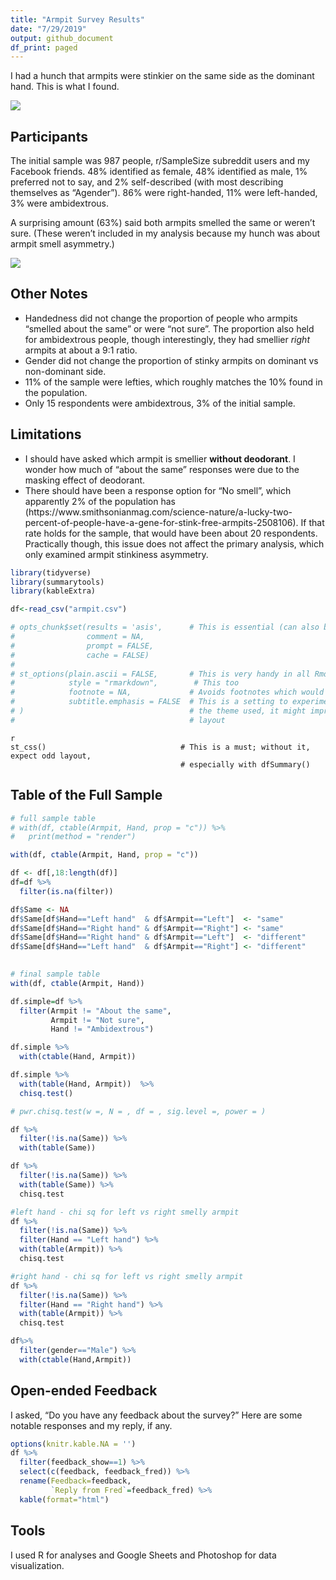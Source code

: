 ---
title: "Armpit Survey Results"
date: "7/29/2019"
output: github_document
df_print: paged
---

I had a hunch that armpits were stinkier on the same side as the dominant hand. This is what I found. 

![](figures/1.png)


## Participants

The initial sample was 987 people, r/SampleSize subreddit users and my Facebook friends. 48% identified as female, 48% identified as male, 1% preferred not to say, and 2% self-described (with most describing themselves as "Agender"). 86% were right-handed, 11% were left-handed, 3% were ambidextrous.

A surprising amount (63%) said both armpits smelled the same or weren't sure. (These weren't included in my analysis because my hunch was about armpit smell asymmetry.)

![](figures/2.png)

## Other Notes

* Handedness did not change the proportion of people who armpits "smelled about the same" or were "not sure". The proportion also held for ambidextrous people, though interestingly, they had smellier *right* armpits at about a 9:1 ratio.
* Gender did not change the proportion of stinky armpits on dominant vs non-dominant side.
* 11% of the sample were lefties, which roughly matches the 10% found in the population.
* Only 15 respondents were ambidextrous, 3% of the initial sample. 

## Limitations

* I should have asked which armpit is smellier **without deodorant**. I wonder how much of "about the same" responses were due to the masking effect of deodorant.
* There should have been a response option for "No smell", which apparently 2% of the population has (https://www.smithsonianmag.com/science-nature/a-lucky-two-percent-of-people-have-a-gene-for-stink-free-armpits-2508106). If that rate holds for the sample, that would have been  about 20 respondents. Practically though, this issue does not affect the primary analysis, which only examined armpit stinkiness asymmetry.

```{r setup, include=FALSE}
library(tidyverse)
library(summarytools)
library(kableExtra)
```


```{r read in, include=F}
df<-read_csv("armpit.csv")

# opts_chunk$set(results = 'asis',      # This is essential (can also be set at the chunk-level)
#                comment = NA,
#                prompt = FALSE,
#                cache = FALSE)
# 
# st_options(plain.ascii = FALSE,       # This is very handy in all Rmd documents
#            style = "rmarkdown",        # This too
#            footnote = NA,             # Avoids footnotes which would clutter the results
#            subtitle.emphasis = FALSE  # This is a setting to experiment with - according to
# )                                     # the theme used, it might improve the headings'
#                                       # layout

```

```
{r css, echo=FALSE}

st_css()                              # This is a must; without it, expect odd layout,
                                      # especially with dfSummary()
```

## Table of the Full Sample

```{r full sample table, echo=F}
# full sample table
# with(df, ctable(Armpit, Hand, prop = "c")) %>%
#   print(method = "render")

with(df, ctable(Armpit, Hand, prop = "c"))
```


```{r filter and code, include=F}
df <- df[,18:length(df)]
df=df %>%
  filter(is.na(filter))

df$Same <- NA
df$Same[df$Hand=="Left hand"  & df$Armpit=="Left"]  <- "same"
df$Same[df$Hand=="Right hand" & df$Armpit=="Right"] <- "same"
df$Same[df$Hand=="Right hand" & df$Armpit=="Left"]  <- "different"
df$Same[df$Hand=="Left hand"  & df$Armpit=="Right"] <- "different"
  
```


```{r crosstabs, include = F}
# final sample table
with(df, ctable(Armpit, Hand))

df.simple=df %>%
  filter(Armpit != "About the same", 
         Armpit != "Not sure",
         Hand != "Ambidextrous") 

df.simple %>%
  with(ctable(Hand, Armpit))

df.simple %>%
  with(table(Hand, Armpit))  %>%
  chisq.test()

# pwr.chisq.test(w =, N = , df = , sig.level =, power = )
```

```{r chi sqs, include = F}
df %>%
  filter(!is.na(Same)) %>%
  with(table(Same))

df %>%
  filter(!is.na(Same)) %>%
  with(table(Same)) %>%
  chisq.test

#left hand - chi sq for left vs right smelly armpit
df %>%
  filter(!is.na(Same)) %>%
  filter(Hand == "Left hand") %>%
  with(table(Armpit)) %>%
  chisq.test

#right hand - chi sq for left vs right smelly armpit
df %>%
  filter(!is.na(Same)) %>%
  filter(Hand == "Right hand") %>%
  with(table(Armpit)) %>%
  chisq.test
```

```{r ctab gender, include = F}
df%>%
  filter(gender=="Male") %>%
  with(ctable(Hand,Armpit))
```


## Open-ended Feedback

I asked, "Do you have any feedback about the survey?" Here are some notable responses and my reply, if any.

```{r show feedback, echo=F}
options(knitr.kable.NA = '')
df %>%
  filter(feedback_show==1) %>%
  select(c(feedback, feedback_fred)) %>%
  rename(Feedback=feedback,
         `Reply from Fred`=feedback_fred) %>%
  kable(format="html") 
```



## Tools
I used R for analyses and Google Sheets and Photoshop for data visualization. 


